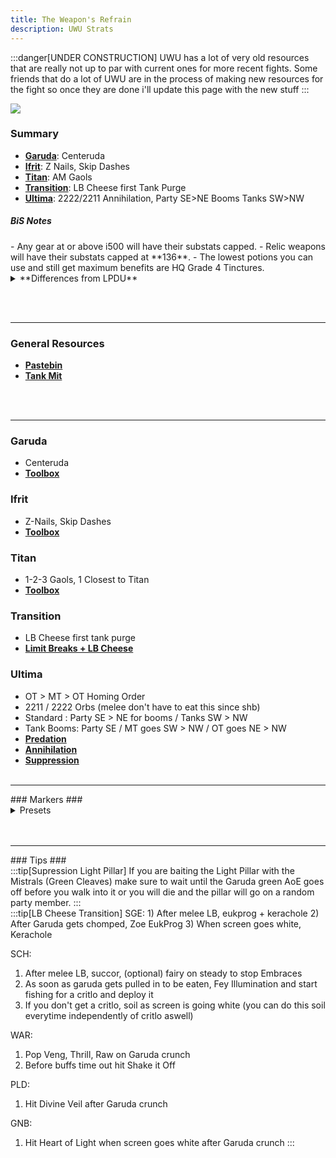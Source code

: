 ```yaml
---
title: The Weapon's Refrain
description: UWU Strats
---
```


:::danger[UNDER CONSTRUCTION]
UWU has a lot of very old resources that are really not up to par with current ones for more recent fights. Some friends that do a lot of UWU are in the process of making new resources for the fight so once they are done i'll update this page with the new stuff
:::

<img class="ulti-tooltip" src="/uwu.webp"/>

### Summary ###
- [**Garuda**](#garuda): Centeruda
- [**Ifrit**](#ifrit): Z Nails, Skip Dashes
- [**Titan**](#titan): AM Gaols
- [**Transition**](#transition): LB Cheese first Tank Purge
- [**Ultima**](#ultima): 2222/2211 Annihilation, Party SE>NE Booms Tanks SW>NW

<h5>BiS Notes</h5>
- Any gear at or above i500 will have their substats capped.
- Relic weapons will have their substats capped at **136**.
- The lowest potions you can use and still get maximum benefits are HQ Grade 4 Tinctures.

<details>
<summary>**Differences from LPDU**</summary>
```
- WIP
```
</details>

<br></br>
<hr></hr>

### General Resources ###
- <a href="https://pastebin.com/hTvkZG3x" target="_blank">**Pastebin**</a>
- <a href="https://docs.google.com/spreadsheets/d/13dpeUEBHFpLxX38gjC8oh1xEB4F7xBECI9BvycJEsfk/edit#gid=831820397)" target="_blank">**Tank Mit**</a>

<br></br>
<hr></hr>

### Garuda ###
- Centeruda
- <a href="https://ff14.toolboxgaming.space/?id=584766219158561&preview=1" target="_blank">**Toolbox**</a>

### Ifrit ### 
- Z-Nails, Skip Dashes
- <a href="https://ff14.toolboxgaming.space/?id=110045202472361&preview=1" target="_blank">**Toolbox**</a>

### Titan ###
- 1-2-3 Gaols, 1 Closest to Titan
- <a href="https://ff14.toolboxgaming.space/?id=210044492472361&preview=1" target="_blank">**Toolbox**</a>

### Transition ###
- LB Cheese first tank purge
- <a href="https://ff14.toolboxgaming.space/?id=430631425646261&preview=1" target="_blank">**Limit Breaks + LB Cheese**</a>

### Ultima ###
- OT > MT > OT  Homing Order 
- 2211 / 2222 Orbs (melee don't have to eat this since shb)
- Standard : Party SE > NE for booms / Tanks SW > NW
- Tank Booms: Party SE / MT goes SW > NW / OT goes NE > NW
- <a href="https://ff14.toolboxgaming.space/?id=530635345646261&preview=1" target="_blank">**Predation**</a>
- <a href="https://ff14.toolboxgaming.space/?id=930637786646261&preview=1" target="_blank">**Annihilation**</a>
- <a href="https://ff14.toolboxgaming.space/?id=784760520258561&preview=1" target="_blank">**Suppression**</a>
<br></br>
<hr></hr>
### Markers ###
<details>
<summary>Presets</summary>
- Standard
```
 {"Name":"UWU","MapID":539,"A":{"X":100.0,"Y":0.0,"Z":93.3,"ID":0,"Active":true},"B":{"X":106.7,"Y":0.0,"Z":100.0,"ID":1,"Active":true},"C":{"X":100.0,"Y":0.0,"Z":106.7,"ID":2,"Active":true},"D":{"X":93.3,"Y":0.0,"Z":100.0,"ID":3,"Active":true},"One":{"X":107.3,"Y":0.0,"Z":107.3,"ID":4,"Active":true},"Two":{"X":100.0,"Y":0.0,"Z":81.0,"ID":5,"Active":true},"Three":{"X":100.0,"Y":0.0,"Z":100.0,"ID":6,"Active":true},"Four":{"X":87.0,"Y":0.0,"Z":87.0,"ID":7,"Active":true}} 
```
</details>
<br></br>
<hr></hr>
### Tips ###
<div class="light-pillar-tip">
:::tip[Supression Light Pillar]
If you are baiting the Light Pillar with the Mistrals (Green Cleaves) make sure to wait until the Garuda green AoE goes off before you walk into it or you will die and the pillar will go on a random party member.
:::
</div>
:::tip[LB Cheese Transition]
SGE: 
1) After melee LB, eukprog + kerachole
2) After Garuda gets chomped, Zoe EukProg
3) When screen goes white, Kerachole

SCH:
1) After melee LB, succor, (optional) fairy on steady to stop Embraces
2) As soon as garuda gets pulled in to be eaten, Fey Illumination and start fishing for a critlo and deploy it
3) If you don't get a critlo, soil as screen is going white (you can do this soil everytime independently of critlo aswell)

WAR:
1) Pop Veng, Thrill, Raw on Garuda crunch
2) Before buffs time out hit Shake it Off

PLD:
1) Hit Divine Veil after Garuda crunch

GNB:
1) Hit Heart of Light when screen goes white after Garuda crunch
:::

